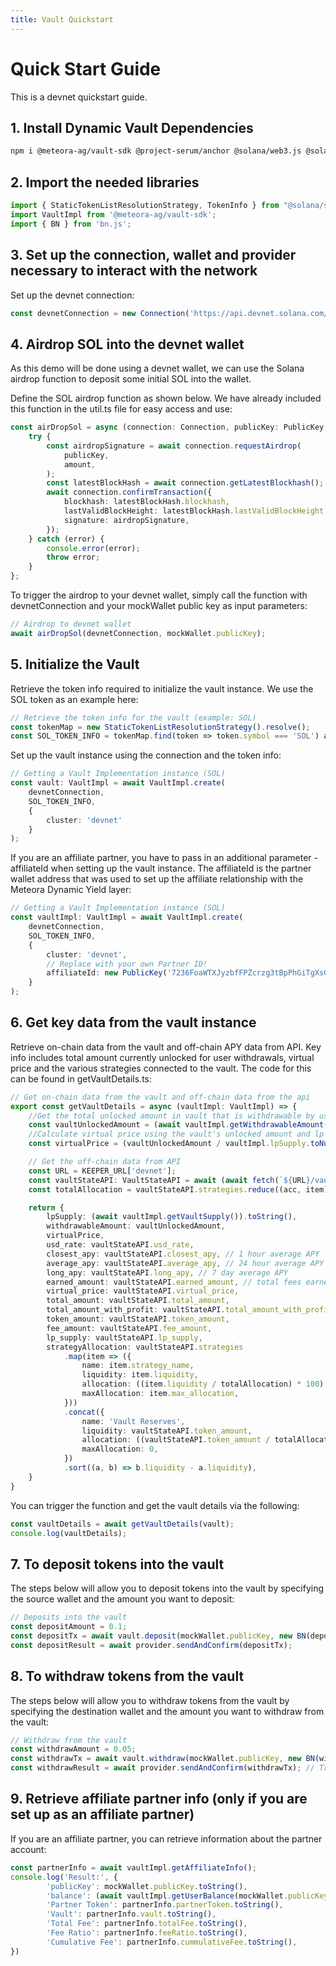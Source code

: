 ```yaml
---
title: Vault Quickstart
---
```


# Quick Start Guide

<Note>This is a devnet quickstart guide.</Note>

## 1. Install Dynamic Vault Dependencies

```bash
npm i @meteora-ag/vault-sdk @project-serum/anchor @solana/web3.js @solana/spl-token @solana/spl-token-registry
```

## 2. Import the needed libraries

```typescript
import { StaticTokenListResolutionStrategy, TokenInfo } from "@solana/spl-token-registry";
import VaultImpl from '@meteora-ag/vault-sdk';
import { BN } from 'bn.js';
```

## 3. Set up the connection, wallet and provider necessary to interact with the network

Set up the devnet connection:

```typescript
const devnetConnection = new Connection('https://api.devnet.solana.com/', { commitment: 'confirmed' });
```

## 4. Airdrop SOL into the devnet wallet

As this demo will be done using a devnet wallet, we can use the Solana airdrop function to deposit some initial SOL into the wallet.

Define the SOL airdrop function as shown below. We have already included this function in the util.ts file for easy access and use:

```typescript
const airDropSol = async (connection: Connection, publicKey: PublicKey, amount = 1 * LAMPORTS_PER_SOL) => {
    try {
        const airdropSignature = await connection.requestAirdrop(
            publicKey,
            amount,
        );
        const latestBlockHash = await connection.getLatestBlockhash();
        await connection.confirmTransaction({
            blockhash: latestBlockHash.blockhash,
            lastValidBlockHeight: latestBlockHash.lastValidBlockHeight,
            signature: airdropSignature,
        });
    } catch (error) {
        console.error(error);
        throw error;
    }
};
```

To trigger the airdrop to your devnet wallet, simply call the function with devnetConnection and your mockWallet public key as input parameters:

```typescript
// Airdrop to devnet wallet
await airDropSol(devnetConnection, mockWallet.publicKey);
```

## 5. Initialize the Vault

Retrieve the token info required to initialize the vault instance. We use the SOL token as an example here:

```typescript
// Retrieve the token info for the vault (example: SOL)
const tokenMap = new StaticTokenListResolutionStrategy().resolve();
const SOL_TOKEN_INFO = tokenMap.find(token => token.symbol === 'SOL') as TokenInfo;
```

Set up the vault instance using the connection and the token info:

```typescript
// Getting a Vault Implementation instance (SOL)
const vault: VaultImpl = await VaultImpl.create(
    devnetConnection,
    SOL_TOKEN_INFO,
    {
        cluster: 'devnet'
    }
);
```

If you are an affiliate partner, you have to pass in an additional parameter - affiliateId when setting up the vault instance. The affiliateId is the partner wallet address that was used to set up the affiliate relationship with the Meteora Dynamic Yield layer:

```typescript
// Getting a Vault Implementation instance (SOL)
const vaultImpl: VaultImpl = await VaultImpl.create(
    devnetConnection,
    SOL_TOKEN_INFO,
    {
        cluster: 'devnet',
        // Replace with your own Partner ID!
        affiliateId: new PublicKey('7236FoaWTXJyzbfFPZcrzg3tBpPhGiTgXsGWvjwrYfiF')
    }
);
```

## 6. Get key data from the vault instance

Retrieve on-chain data from the vault and off-chain APY data from API. Key info includes total amount currently unlocked for user withdrawals, virtual price and the various strategies connected to the vault. The code for this can be found in getVaultDetails.ts:

```typescript
// Get on-chain data from the vault and off-chain data from the api
export const getVaultDetails = async (vaultImpl: VaultImpl) => {
    //Get the total unlocked amount in vault that is withdrawable by users
    const vaultUnlockedAmount = (await vaultImpl.getWithdrawableAmount()).toNumber();
    //Calculate virtual price using the vault's unlocked amount and lp supply
    const virtualPrice = (vaultUnlockedAmount / vaultImpl.lpSupply.toNumber()) || 0;

    // Get the off-chain data from API
    const URL = KEEPER_URL['devnet'];
    const vaultStateAPI: VaultStateAPI = await (await fetch(`${URL}/vault_state/${SOL_TOKEN_INFO.address}`)).json();
    const totalAllocation = vaultStateAPI.strategies.reduce((acc, item) => acc + item.liquidity, vaultStateAPI.token_amount)

    return {
        lpSupply: (await vaultImpl.getVaultSupply()).toString(),
        withdrawableAmount: vaultUnlockedAmount,
        virtualPrice,
        usd_rate: vaultStateAPI.usd_rate,
        closest_apy: vaultStateAPI.closest_apy, // 1 hour average APY
        average_apy: vaultStateAPI.average_apy, // 24 hour average APY
        long_apy: vaultStateAPI.long_apy, // 7 day average APY
        earned_amount: vaultStateAPI.earned_amount, // total fees earned by vault
        virtual_price: vaultStateAPI.virtual_price,
        total_amount: vaultStateAPI.total_amount,
        total_amount_with_profit: vaultStateAPI.total_amount_with_profit,
        token_amount: vaultStateAPI.token_amount,
        fee_amount: vaultStateAPI.fee_amount,
        lp_supply: vaultStateAPI.lp_supply,
        strategyAllocation: vaultStateAPI.strategies
            .map(item => ({
                name: item.strategy_name,
                liquidity: item.liquidity,
                allocation: ((item.liquidity / totalAllocation) * 100).toFixed(0),
                maxAllocation: item.max_allocation,
            }))
            .concat({
                name: 'Vault Reserves',
                liquidity: vaultStateAPI.token_amount,
                allocation: ((vaultStateAPI.token_amount / totalAllocation) * 100).toFixed(0),
                maxAllocation: 0,
            })
            .sort((a, b) => b.liquidity - a.liquidity),
    }
}
```

You can trigger the function and get the vault details via the following:

```typescript
const vaultDetails = await getVaultDetails(vault);
console.log(vaultDetails);
```

## 7. To deposit tokens into the vault

The steps below will allow you to deposit tokens into the vault by specifying the source wallet and the amount you want to deposit:

```typescript
// Deposits into the vault 
const depositAmount = 0.1;
const depositTx = await vault.deposit(mockWallet.publicKey, new BN(depositAmount * 10 ** SOL_TOKEN_INFO.decimals)); // 0.1 SOL
const depositResult = await provider.sendAndConfirm(depositTx);
```

## 8. To withdraw tokens from the vault

The steps below will allow you to withdraw tokens from the vault by specifying the destination wallet and the amount you want to withdraw from the vault:

```typescript
// Withdraw from the vault
const withdrawAmount = 0.05;
const withdrawTx = await vault.withdraw(mockWallet.publicKey, new BN(withdrawAmount * 10 ** SOL_TOKEN_INFO.decimals)); // 0.05 SOL
const withdrawResult = await provider.sendAndConfirm(withdrawTx); // Transaction hash    
```

## 9. Retrieve affiliate partner info (only if you are set up as an affiliate partner)

If you are an affiliate partner, you can retrieve information about the partner account:

```typescript
const partnerInfo = await vaultImpl.getAffiliateInfo();
console.log('Result:', {
        'publicKey': mockWallet.publicKey.toString(),
        'balance': (await vaultImpl.getUserBalance(mockWallet.publicKey)).toString(),
        'Partner Token': partnerInfo.partnerToken.toString(),
        'Vault': partnerInfo.vault.toString(),
        'Total Fee': partnerInfo.totalFee.toString(),
        'Fee Ratio': partnerInfo.feeRatio.toString(),
        'Cumulative Fee': partnerInfo.cummulativeFee.toString(),
})
```